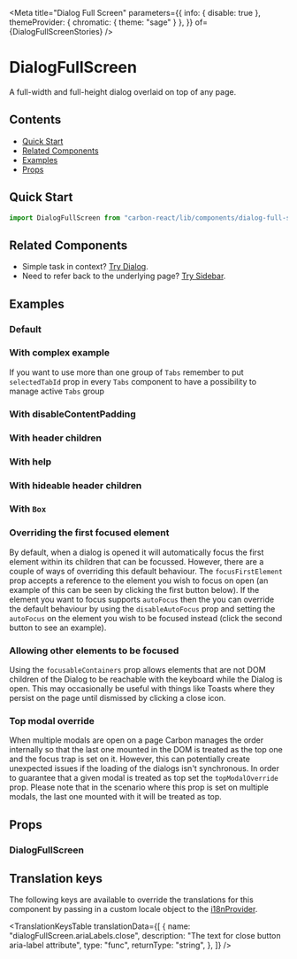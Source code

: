 

<Meta
  title="Dialog Full Screen"
  parameters={{
    info: { disable: true },
    themeProvider: { chromatic: { theme: "sage" } },
  }}
  of={DialogFullScreenStories}
/>

# DialogFullScreen

A full-width and full-height dialog overlaid on top of any page.

## Contents

- [Quick Start](#quick-start)
- [Related Components](#related-components)
- [Examples](#examples)
- [Props](#props)

## Quick Start

```javascript
import DialogFullScreen from "carbon-react/lib/components/dialog-full-screen";
```

## Related Components

- Simple task in context? [Try Dialog](https://carbon.sage.com/?path=/docs/dialog--default-story "Dialog").
- Need to refer back to the underlying page? [Try Sidebar](https://carbon.sage.com/?path=/docs/sidebar--default-story "Sidebar").

## Examples

### Default

<Canvas of={DialogFullScreenStories.Default} />

### With complex example

If you want to use more than one group of `Tabs` remember to put `selectedTabId` prop in every `Tabs` component
to have a possibility to manage active `Tabs` group

<Canvas
  of={DialogFullScreenStories.WithComplexExample}
/>

### With disableContentPadding

<Canvas
  of={DialogFullScreenStories.WithDisableContentPadding}
/>

### With header children

<Canvas
  of={DialogFullScreenStories.WithHeaderChildren}
/>

### With help

<Canvas of={DialogFullScreenStories.WithHelp} />

### With hideable header children

<Canvas
  of={DialogFullScreenStories.WithHideableHeaderChildren}
/>

### With `Box`

<Canvas of={DialogFullScreenStories.WithBox} />

### Overriding the first focused element

By default, when a dialog is opened it will automatically focus the first element within its children that can be focussed.
However, there are a couple of ways of overriding this default behaviour. The `focusFirstElement` prop accepts a reference
to the element you wish to focus on open (an example of this can be seen by clicking the first button below). If the element
you want to focus supports `autoFocus` then the you can override the default behaviour by using the `disableAutoFocus` prop
and setting the `autoFocus` on the element you wish to be focused instead (click the second button to see an example).

<Canvas
  of={DialogFullScreenStories.FocusingADifferentFirstElement}
/>

### Allowing other elements to be focused

Using the `focusableContainers` prop allows elements that are not DOM children of the Dialog to be reachable with the keyboard while the Dialog is open.
This may occasionally be useful with things like Toasts where they persist on the page until dismissed by clicking a close icon.

<Canvas
  of={DialogFullScreenStories.OtherFocusableContainers}
/>

### Top modal override

When multiple modals are open on a page Carbon manages the order internally so that the last one mounted in the DOM
is treated as the top one and the focus trap is set on it. However, this can potentially
create unexpected issues if the loading of the dialogs isn't synchronous. In order to guarantee that a given
modal is treated as top set the `topModalOverride` prop. Please note that in the scenario where this prop is
set on multiple modals, the last one mounted with it will be treated as top.

<Canvas
  of={DialogFullScreenStories.TopModalOverride}
/>

## Props

### DialogFullScreen

<ArgTypes of={DialogFullScreenStories} />

## Translation keys

The following keys are available to override the translations for this component by passing in a custom locale object to the
[i18nProvider](https://carbon.sage.com/?path=/story/documentation-i18n--page).

<TranslationKeysTable
  translationData={[
    {
      name: "dialogFullScreen.ariaLabels.close",
      description: "The text for close button aria-label attribute",
      type: "func",
      returnType: "string",
    },
  ]}
/>
